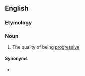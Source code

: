 ==English==

===Etymology===
{{suffix|progressive|ness|lang=en}}

===Noun===
{{en-noun|-}}

# The quality of being [[progressive]]

====Synonyms====
* {{l|en|progressivity}}